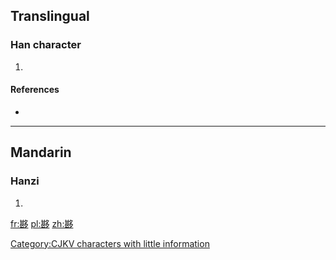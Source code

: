 ==Translingual==

===Han character===
{{Han char|rn=36|rad=夕|as=12|sn=15|four=|canj=廿女弓戈弓 (TVNIN)}}

# {{defn|Han|sort=夕12}}

====References====
* {{Han ref|kx=0247.241|dkj=05818|dj=0492.200|hdz=20866.110|uh=5926|ud=22822}}

----

==Mandarin==

===Hanzi===
{{cmn-hanzi|pin=[[chèn]] ([[chen4]])|wg=ch'en<sup>4</sup>}}

# {{defn|lang=cmn|sort=夕12}}

[[Category:CJKV characters with little information]]

[[fr:夦]]
[[pl:夦]]
[[zh:夦]]